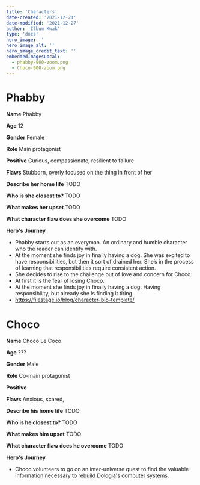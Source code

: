 ```yaml
---
title: 'Characters'
date-created: '2021-12-21'
date-modified: '2021-12-27'
author: 'Ilbum Kwak'
type: 'docs'
hero_image: ''
hero_image_alt: ''
hero_image_credit_text: ''
embeddedImagesLocal:
  - phabby-900-zoom.png
  - Choco-900-zoom.png
---
```



# Phabby

<GatsbyImage
  alt="Phabby"
  image={getImage(props.localImages[0])}
  className="max-width-5rem"
/>

**Name** Phabby

**Age** 12

**Gender** Female

**Role** Main protagonist

**Positive** Curious, compassionate, resilient to failure

**Flaws** Stubborn, overly focused on the thing in front of her

**Describe her home life**
TODO

**Who is she closest to?**
TODO

**What makes her upset**
TODO

**What character flaw does she overcome**
TODO

**Hero's Journey**

- Phabby starts out as an everyman. An ordinary and humble character who the reader can identify with.
- At the moment she finds joy in finally having a dog. She was excited to have responsibilities, but then it sort of drained her. She’s in the process of learning that responsibilities require consistent action.
- She decides to rise to the challenge out of love and concern for Choco.
- At first it is the fear of losing Choco.
- At the moment she finds joy in finally having a dog. Having responsibility, but already she is finding it tiring.
- https://filestage.io/blog/character-bio-template/

# Choco

<GatsbyImage
  alt="Phabby"
  image={getImage(props.localImages[1])}
  className="max-width-5rem"
/>

**Name** Choco Le Coco

**Age** ???

**Gender** Male

**Role** Co-main protagonist

**Positive**

**Flaws** Anxious, scared,

**Describe his home life**
TODO

**Who is he closest to?**
TODO

**What makes him upset**
TODO

**What character flaw does he overcome**
TODO

**Hero's Journey**

- Choco volunteers to go on an inter-universe quest to find the valuable information necessary to rebuild Dologia's computer systems.
